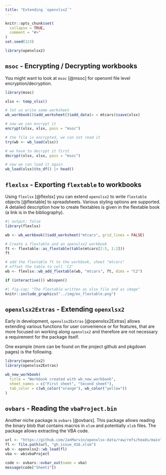 ```yaml
---
title: "Extending `openxlsx2`"
---
```


```r
knitr::opts_chunk$set(
  collapse = TRUE,
  comment = "#>"
)
set.seed(123)
```

```r
library(openxlsx2)
```

## `msoc` - Encrypting / Decrypting workbooks

You might want to look at `msoc` [@msoc] for openxml file level encryption/decryption.

```r
library(msoc)

xlsx <- temp_xlsx()

# let us write some worksheet
wb_workbook()$add_worksheet()$add_data(x = mtcars)$save(xlsx)

# now we can encrypt it
encrypt(xlsx, xlsx, pass = "msoc")

# the file is encrypted, we can not read it
try(wb <- wb_load(xlsx))

# we have to decrypt it first
decrypt(xlsx, xlsx, pass = "msoc")

# now we can load it again
wb_load(xlsx)$to_df() |> head()
```

## `flexlsx` - Exporting `flextable` to workbooks

Using `flexlsx` [@flexlsx] you can extend `openxlsx2` to write `flextable` objects [@flextable] to spreadsheets. Various styling options are supported. A detailed description how to create flextables is given in the flextable book (a link is in the bibliography).

```r
#| output: false
library(flexlsx)

wb <- wb_workbook()$add_worksheet("mtcars", grid_lines = FALSE)

# Create a flextable and an openxlsx2 workbook
ft <- flextable::as_flextable(table(mtcars[2:5, 1:2]))
ft

# add the flextable ft to the workbook, sheet "mtcars"
# offset the table to cell 'C2'
wb <- flexlsx::wb_add_flextable(wb, "mtcars", ft, dims = "C2")

if (interactive()) wb$open()
```

```r
#| fig-cap: "The flextable written as xlsx file and as image"
knitr::include_graphics("../img/ex_flextable.png")
```

## `openxlsx2Extras` - Extending `openxlsx2`

Early in development, `openxlsx2Extras` [@openxlsx2Extras] allows extending various functions for user convenience or for features, that are more focused on working along `openxlsx2` and therefore are not necessary a requirement for the package itself.

One example (more can be found on the project github and pkgdown pages) is the following.

```r
library(openxlsx2)
library(openxlsx2Extras)

wb_new_workbook(
  title = "Workbook created with wb_new_workbook",
  sheet_names = c("First sheet", "Second sheet"),
  tab_color = c(wb_color("orange"), wb_color("yellow"))
)
```

## `ovbars` - Reading the `vbaProject.bin`

Another niche package is `ovbars` [@ovbars]. This package allows reading the binary blob that contains macros in `xlsm` and potentially `xlsb` files. The package allows extracting the VBA code.

```r
url <- "https://github.com/JanMarvin/openxlsx-data/raw/refs/heads/main"
fl <- file.path(url, "gh_issue_416.xlsm")
wb <- openxlsx2::wb_load(fl)
vba <- wb$vbaProject

code <- ovbars::ovbar_out(name = vba)
message(code["Sheet1"])
```
